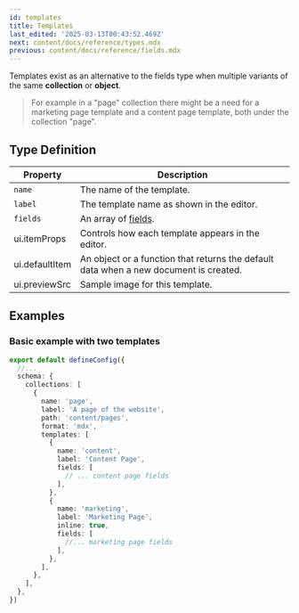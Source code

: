 ```yaml
---
id: templates
title: Templates
last_edited: '2025-03-13T00:43:52.469Z'
next: content/docs/reference/types.mdx
previous: content/docs/reference/fields.mdx
---
```


Templates exist as an alternative to the fields type when multiple variants of the same **collection** or **object**.

> For example in a "page" collection there might be a need for a marketing page template and a content page template, both under the collection "page".

## Type Definition

| Property       | Description                                                                           |
| -------------- | ------------------------------------------------------------------------------------- |
| `name`         | The name of the template.                                                             |
| `label`        | The template name as shown in the editor.                                             |
| `fields`       | An array of [fields](/docs/reference/fields/).                                        |
| ui.itemProps   | Controls how each template appears in the editor.                                     |
| ui.defaultItem | An object or a function that returns the default data when a new document is created. |
| ui.previewSrc  | Sample image for this template.                                                       |

## Examples

### Basic example with two templates

```ts
export default defineConfig({
  //...
  schema: {
    collections: [
      {
        name: 'page',
        label: 'A page of the website',
        path: 'content/pages',
        format: 'mdx',
        templates: [
          {
            name: 'content',
            label: 'Content Page',
            fields: [
              // ... content page fields
            ],
          },
          {
            name: 'marketing',
            label: 'Marketing Page',
            inline: true,
            fields: [
              //... marketing page fields
            ],
          },
        ],
      },
    ],
  },
})
```
